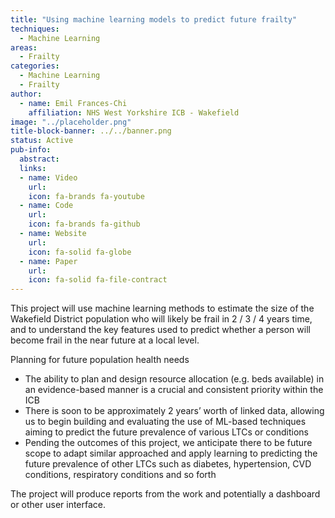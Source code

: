 ```yaml
---
title: "Using machine learning models to predict future frailty"
techniques:
  - Machine Learning
areas:
  - Frailty
categories:
  - Machine Learning
  - Frailty
author:
  - name: Emil Frances-Chi
    affiliation: NHS West Yorkshire ICB - Wakefield
image: "../placeholder.png"
title-block-banner: ../../banner.png
status: Active
pub-info:
  abstract:
  links:
  - name: Video
    url:
    icon: fa-brands fa-youtube
  - name: Code
    url:
    icon: fa-brands fa-github
  - name: Website
    url:
    icon: fa-solid fa-globe
  - name: Paper
    url:
    icon: fa-solid fa-file-contract
---
```


This project will use machine learning methods to estimate the size of the Wakefield District population who will likely be frail in 2 / 3 / 4 years time, and to understand the key features used to predict whether a person will become frail in the near future at a local level.

Planning for future population health needs

- The ability to plan and design resource allocation (e.g. beds available) in an evidence-based manner is a crucial and consistent priority within the ICB
- There is soon to be approximately 2 years’ worth of linked data, allowing us to begin building and evaluating the use of ML-based techniques aiming to predict the future prevalence of various LTCs or conditions
- Pending the outcomes of this project, we anticipate there to be future scope to adapt similar approached and apply learning to predicting the future prevalence of other LTCs such as diabetes, hypertension, CVD conditions, respiratory conditions and so forth

The project will produce reports from the work and potentially a dashboard or other user interface.
